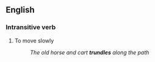 ==English==
===Intransitive verb===
# To move slowly
#: ''The old horse and cart '''trundles''' along the path''